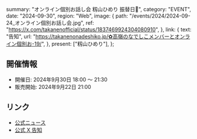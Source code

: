   summary: "オンライン個別お話し会 籾山ひめり 振替日📢",
  category: "EVENT",
  date: "2024-09-30",
  region: "Web",
  image: {
    path: "/events/2024/2024-09-24_オンライン個別お話し会.jpg",
    ref: "https://x.com/takanenofficial/status/1837469924304080910",
  },
  link: {
    text: "告知",
    url: "https://takanenonadeshiko.jp/✿高嶺のなでしこメンバーとオンライン個別お-19/",
  },
  present: ["籾山ひめり"],
};

## 開催情報

- 開催日: 2024年9月30日 18:00 〜 21:30
- 販売開始: 2024年9月22日 21:00

## リンク

- [公式ニュース](https://takanenonadeshiko.jp/籾山ひめりのspace-make延期に関するお知らせ/)
- [公式 X 告知](https://x.com/takanenofficial/status/1838473450513379831)
